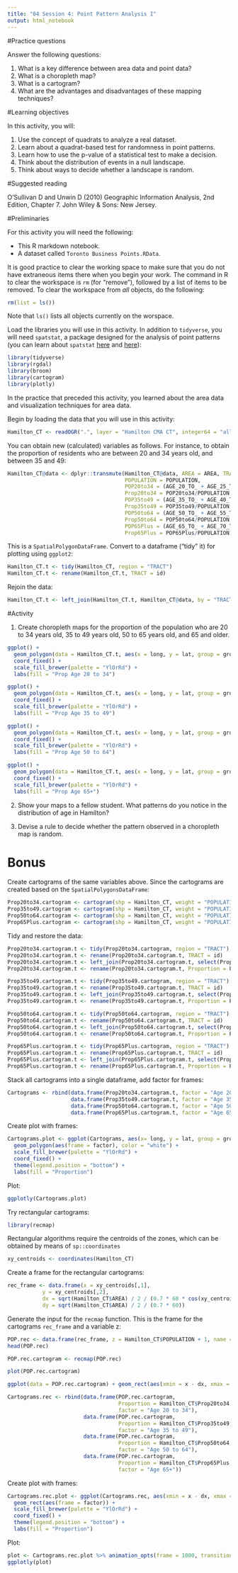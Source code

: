 ```yaml
---
title: "04 Session 4: Point Pattern Analysis I"
output: html_notebook
---
```


#Practice questions

Answer the following questions:

1. What is a key difference between area data and point data?
2. What is a choropleth map?
3. What is a cartogram?
4. What are the advantages and disadvantages of these mapping techniques?

#Learning objectives

In this activity, you will:

1. Use the concept of quadrats to analyze a real dataset.
2. Learn about a quadrat-based test for randomness in point patterns.
3. Learn how to use the p-value of a statistical test to make a decision.
4. Think about the distribution of events in a null landscape.
5. Think about ways to decide whether a landscape is random.

#Suggested reading

O'Sullivan D and Unwin D (2010) Geographic Information Analysis, 2nd Edition, Chapter 7. John Wiley & Sons: New Jersey.

#Preliminaries

For this activity you will need the following:

* This R markdown notebook.
* A dataset called `Toronto Business Points.RData`.

It is good practice to clear the working space to make sure that you do not have extraneous items there when you begin your work. The command in R to clear the workspace is `rm` (for "remove"), followed by a list of items to be removed. To clear the workspace from _all_ objects, do the following:
```r
rm(list = ls())
```

Note that `ls()` lists all objects currently on the worspace.

Load the libraries you will use in this activity. In addition to `tidyverse`, you will need `spatstat`, a package designed for the analysis of point patterns (you can learn about `spatstat` [here](https://cran.r-project.org/web/packages/spatstat/vignettes/getstart.pdf) and [here](http://spatstat.org/resources/spatstatJSSpaper.pdf)):
```r
library(tidyverse)
library(rgdal)
library(broom)
library(cartogram)
library(plotly)
```

In the practice that preceded this activity, you learned about the area data and visualization techniques for area data.

Begin by loading the data that you will use in this activity:
```r
Hamilton_CT <- readOGR(".", layer = "Hamilton CMA CT", integer64 = "allow.loss")
```

You can obtain new (calculated) variables as follows. For instance, to obtain the proportion of residents who are between 20 and 34 years old, and between 35 and 49:
```r
Hamilton_CT@data <- dplyr::transmute(Hamilton_CT@data, AREA = AREA, TRACT = TRACT,
                                     POPULATION = POPULATION,
                                     POP20to34 = (AGE_20_TO_ + AGE_25_TO_ + AGE_30_TO_),
                                     Prop20to34 = POP20to34/POPULATION, 
                                     POP35to49 = (AGE_35_TO_ + AGE_40_TO_ + AGE_45_TO_),
                                     Prop35to49 = POP35to49/POPULATION, 
                                     POP50to64 = (AGE_50_TO_ + AGE_55_TO_ + AGE_60_TO_),
                                     Prop50to64 = POP50to64/POPULATION,
                                     POP65Plus = (AGE_65_TO_ + AGE_70_TO_ + AGE_75_TO_ + AGE_80_TO_ + AGE_85),
                                     Prop65Plus = POP65Plus/POPULATION)
```

This is a `SpatialPolygonDataFrame`. Convert to a dataframe ("tidy" it) for plotting using `ggplot2`:
```r
Hamilton_CT.t <- tidy(Hamilton_CT, region = "TRACT")
Hamilton_CT.t <- rename(Hamilton_CT.t, TRACT = id)
```

Rejoin the data:
```r
Hamilton_CT.t <- left_join(Hamilton_CT.t, Hamilton_CT@data, by = "TRACT")
```

#Activity

1. Create choropleth maps for the proportion of the population who are 20 to 34 years old, 35 to 49 years old, 50 to 65 years old, and 65 and older. 

```r
ggplot() + 
  geom_polygon(data = Hamilton_CT.t, aes(x = long, y = lat, group = group, fill = cut_number(Prop20to34, 5)), color = "white") + 
  coord_fixed() +
  scale_fill_brewer(palette = "YlOrRd") +
  labs(fill = "Prop Age 20 to 34")

```

```r
ggplot() + 
  geom_polygon(data = Hamilton_CT.t, aes(x = long, y = lat, group = group, fill = cut_number(Prop35to49, 5)), color = "white") + 
  coord_fixed() +
  scale_fill_brewer(palette = "YlOrRd") +
  labs(fill = "Prop Age 35 to 49")

```

```r
ggplot() + 
  geom_polygon(data = Hamilton_CT.t, aes(x = long, y = lat, group = group, fill = cut_number(Prop50to64, 5)), color = "white") + 
  coord_fixed() +
  scale_fill_brewer(palette = "YlOrRd") +
  labs(fill = "Prop Age 50 to 64")

```

```r
ggplot() + 
  geom_polygon(data = Hamilton_CT.t, aes(x = long, y = lat, group = group, fill = cut_number(Prop65Plus, 5)), color = "white") + 
  coord_fixed() +
  scale_fill_brewer(palette = "YlOrRd") +
  labs(fill = "Prop Age 65+")

```

2. Show your maps to a fellow student. What patterns do you notice in the distribution of age in Hamilton?

3. Devise a rule to decide whether the pattern observed in a choropleth map is random.

# Bonus

Create cartograms of the same variables above. Since the cartograms are created based on the `SpatialPolygonsDataFrame`:
```r
Prop20to34.cartogram <- cartogram(shp = Hamilton_CT, weight = "POPULATION")
Prop35to49.cartogram <- cartogram(shp = Hamilton_CT, weight = "POPULATION")
Prop50to64.cartogram <- cartogram(shp = Hamilton_CT, weight = "POPULATION")
Prop65Plus.cartogram <- cartogram(shp = Hamilton_CT, weight = "POPULATION")
```

Tidy and restore the data:
```r
Prop20to34.cartogram.t <- tidy(Prop20to34.cartogram, region = "TRACT")
Prop20to34.cartogram.t <- rename(Prop20to34.cartogram.t, TRACT = id)
Prop20to34.cartogram.t <- left_join(Prop20to34.cartogram.t, select(Prop20to34.cartogram@data, TRACT, Prop20to34), by = "TRACT")
Prop20to34.cartogram.t <- rename(Prop20to34.cartogram.t, Proportion = Prop20to34)

Prop35to49.cartogram.t <- tidy(Prop35to49.cartogram, region = "TRACT")
Prop35to49.cartogram.t <- rename(Prop35to49.cartogram.t, TRACT = id)
Prop35to49.cartogram.t <- left_join(Prop35to49.cartogram.t, select(Prop35to49.cartogram@data, TRACT, Prop35to49), by = "TRACT")
Prop35to49.cartogram.t <- rename(Prop35to49.cartogram.t, Proportion = Prop35to49)

Prop50to64.cartogram.t <- tidy(Prop50to64.cartogram, region = "TRACT")
Prop50to64.cartogram.t <- rename(Prop50to64.cartogram.t, TRACT = id)
Prop50to64.cartogram.t <- left_join(Prop50to64.cartogram.t, select(Prop50to64.cartogram@data, TRACT, Prop50to64), by = "TRACT")
Prop50to64.cartogram.t <- rename(Prop50to64.cartogram.t, Proportion = Prop50to64)

Prop65Plus.cartogram.t <- tidy(Prop65Plus.cartogram, region = "TRACT")
Prop65Plus.cartogram.t <- rename(Prop65Plus.cartogram.t, TRACT = id)
Prop65Plus.cartogram.t <- left_join(Prop65Plus.cartogram.t, select(Prop65Plus.cartogram@data, TRACT, Prop65Plus), by = "TRACT")
Prop65Plus.cartogram.t <- rename(Prop65Plus.cartogram.t, Proportion = Prop65Plus)
```

Stack all cartograms into a single dataframe, add factor for frames:
```r
Cartograms <- rbind(data.frame(Prop20to34.cartogram.t, factor = "Age 20 to 34"),
                    data.frame(Prop35to49.cartogram.t, factor = "Age 35 to 49"),
                    data.frame(Prop50to64.cartogram.t, factor = "Age 50 to 64"),
                    data.frame(Prop65Plus.cartogram.t, factor = "Age 65+"))
```

Create plot with frames:
```r
Cartograms.plot <- ggplot(Cartograms, aes(x= long, y = lat, group = group, fill = cut_number(Proportion, 5))) + 
  geom_polygon(aes(frame = factor), color = "white") +
  scale_fill_brewer(palette = "YlOrRd") +
  coord_fixed() +
  theme(legend.position = "bottom") +
  labs(fill = "Proportion")
```

Plot:
```r
ggplotly(Cartograms.plot)
```

Try rectangular cartograms:
```r
library(recmap)
```

Rectangular algorithms require the centroids of the zones, which can be obtained by means of `sp::coordinates`
```r
xy_centroids <- coordinates(Hamilton_CT)
```

Create a frame for the rectangular cartograms:
```r
rec_frame <- data.frame(x = xy_centroids[,1], 
           y = xy_centroids[,2],
           dx = sqrt(Hamilton_CT$AREA) / 2 / (0.7 * 60 * cos(xy_centroids[,2] * pi / 180)),
           dy = sqrt(Hamilton_CT$AREA) / 2 / (0.7 * 60)) 
```

Generate the input for the `recmap` function. This is the frame for the cartograms `rec_frame` and a variable z:
```r
POP.rec <- data.frame(rec_frame, z = Hamilton_CT$POPULATION + 1, name = Hamilton_CT$TRACT)
head(POP.rec)
```

```r
POP.rec.cartogram <- recmap(POP.rec)
```

```r
plot(POP.rec.cartogram)
```

```r
ggplot(data = POP.rec.cartogram) + geom_rect(aes(xmin = x - dx, xmax = x + dx, ymin = y - dy, ymax = y + dy)) + coord_fixed()
```

```r
Cartograms.rec <- rbind(data.frame(POP.rec.cartogram,
                                   Proportion = Hamilton_CT$Prop20to34,
                                   factor = "Age 20 to 34"),
                        data.frame(POP.rec.cartogram,
                                   Proportion = Hamilton_CT$Prop35to49,
                                   factor = "Age 35 to 49"),
                        data.frame(POP.rec.cartogram,
                                   Proportion = Hamilton_CT$Prop50to64,
                                   factor = "Age 50 to 64"),
                        data.frame(POP.rec.cartogram,
                                   Proportion = Hamilton_CT$Prop65Plus,
                                   factor = "Age 65+"))
```

Create plot with frames:
```r
Cartograms.rec.plot <- ggplot(Cartograms.rec, aes(xmin = x - dx, xmax = x + dx, ymin = y - dy, ymax = y + dy, fill = cut_number(Proportion, 5))) + 
  geom_rect(aes(frame = factor)) +
  scale_fill_brewer(palette = "YlOrRd") +
  coord_fixed() +
  theme(legend.position = "bottom") +
  labs(fill = "Proportion")
```

Plot:
```r
plot <- Cartograms.rec.plot %>% animation_opts(frame = 1000, transition = 1000, easing = "elastic")
ggplotly(plot)
```